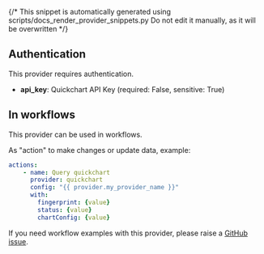 {/* This snippet is automatically generated using scripts/docs_render_provider_snippets.py 
Do not edit it manually, as it will be overwritten */}

## Authentication
This provider requires authentication.
- **api_key**: Quickchart API Key (required: False, sensitive: True)


## In workflows

This provider can be used in workflows.



As "action" to make changes or update data, example:
```yaml
actions:
    - name: Query quickchart
      provider: quickchart
      config: "{{ provider.my_provider_name }}"
      with:
        fingerprint: {value}  
        status: {value}  
        chartConfig: {value}  
```




If you need workflow examples with this provider, please raise a [GitHub issue](https://github.com/keephq/keep/issues).
